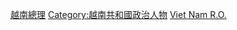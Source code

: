 [[Category:越南總理|]]
[[Category:越南共和國政治人物|Category:越南共和國政治人物]]
[[Category:已不存在的亚洲国家的总理|Viet Nam R.O.]]